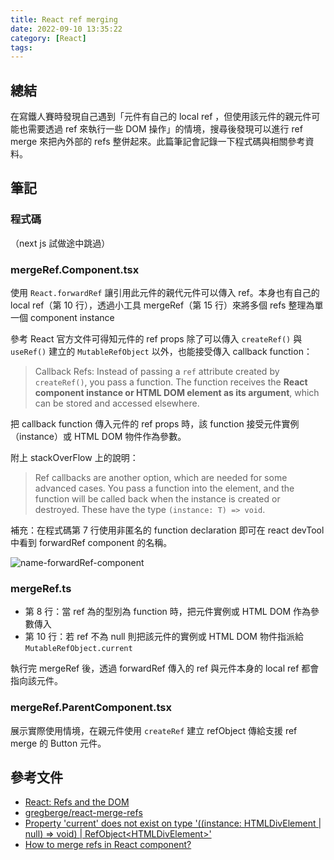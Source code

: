 ```yaml
---
title: React ref merging
date: 2022-09-10 13:35:22
category: [React]
tags:
---
```


## 總結

在寫鐵人賽時發現自己遇到「元件有自己的 local ref ，但使用該元件的親元件可能也需要透過 ref 來執行一些 DOM 操作」的情境，搜尋後發現可以進行 ref merge 來把內外部的 refs 整併起來。此篇筆記會記錄一下程式碼與相關參考資料。

## 筆記

### 程式碼

（next js 試做途中跳過）

### mergeRef.Component.tsx

使用 `React.forwardRef` 讓引用此元件的親代元件可以傳入 ref。本身也有自己的 local ref（第 10 行），透過小工具 mergeRef（第 15 行）來將多個 refs 整理為單一個 component instance

參考 React 官方文件可得知元件的 ref props 除了可以傳入 `createRef()` 與 `useRef()` 建立的 `MutableRefObject` 以外，也能接受傳入 callback function：

> Callback Refs: Instead of passing a `ref` attribute created by `createRef()`, you pass a function. The function receives the **React component instance or HTML DOM element as its argument**, which can be stored and accessed elsewhere.

把 callback function 傳入元件的 ref props 時，該 function 接受元件實例（instance）或 HTML DOM 物件作為參數。

附上 stackOverFlow 上的說明：

> Ref callbacks are another option, which are needed for some advanced cases. You pass a function into the element, and the function will be called back when the instance is created or destroyed. These have the type `(instance: T) => void`.

補充：在程式碼第 7 行使用非匿名的 function declaration 即可在 react devTool 中看到 forwardRef component 的名稱。

![name-forwardRef-component](/2022/react-merge-ref/name-forwardRef-component.png)

### mergeRef.ts

- 第 8 行：當 ref 為的型別為 function 時，把元件實例或 HTML DOM 作為參數傳入
- 第 10 行：若 ref 不為 null 則把該元件的實例或 HTML DOM 物件指派給 `MutableRefObject.current`

執行完 mergeRef 後，透過 forwardRef 傳入的 ref 與元件本身的 local ref 都會指向該元件。

### mergeRef.ParentComponent.tsx

展示實際使用情境，在親元件使用 `createRef` 建立 refObject 傳給支援 ref merge 的 Button 元件。

## 參考文件

- [React: Refs and the DOM](https://reactjs.org/docs/refs-and-the-dom.html)
- [gregberge/react-merge-refs](https://github.com/gregberge/react-merge-refs#react-merge-refs)
- [Property 'current' does not exist on type '((instance: HTMLDivElement | null) => void) | RefObject\<HTMLDivElement\>'](https://stackoverflow.com/questions/65876809/property-current-does-not-exist-on-type-instance-htmldivelement-null)
- [How to merge refs in React component?](https://mayursinhsarvaiya.medium.com/how-to-merge-refs-in-react-component-d5e4623b6924)

